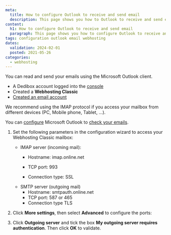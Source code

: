 ```yaml
---
meta:
  title: How to configure Outlook to receive and send email
  description: This page shows you how to Outlook to receive and send email
content:
  h1: How to configure Outlook to receive and send email
  paragraph: This page shows you how to configure Outlook to receive and send emails
tags: configuration outlook email webhosting
dates:
  validation: 2024-02-01
  posted: 2021-05-26
categories:
  - webhosting
---
```


<Macro id="webhosting-online" />

You can read and send your emails using the Microsoft Outlook client.

<Macro id="requirements" />

- A Dedibox account logged into the [console](https://console.online.net)
- Created a **Webhosting Classic**
- [Created an email account](/dedibox-console/classic-hosting/how-to/create-email-account)

<Message type="tip">
  We recommend using the IMAP protocol if you access your mailbox from different devices (PC, Mobile phone, Tablet, …).
</Message>

You can [configure](https://support.microsoft.com/en-us/office/add-an-email-account-to-outlook-6e27792a-9267-4aa4-8bb6-c84ef146101b) Microsoft Outlook to [check your emails](/dedibox-console/classic-hosting/how-to/check-emails/).

1. Set the following parameters in the configuration wizard to access your Webhosting Classic mailbox:
    * IMAP server (incoming mail):
      * Hostname: imap.online.net
      * TCP port: 993

      * Connection type: SSL
    * SMTP server (outgoing mail)
      * Hostname: smtpauth.online.net
      * TCP port: 587 or 465
      * Connection type TLS

    <Lightbox src="scaleway-outlook2013-mutu.webp" alt="" />
2. Click **More settings**, then select **Advanced** to configure the ports:
    <Lightbox src="scaleway-outlook2013-ports.webp" alt />
3. Click **Outgoing server** and tick the box **My outgoing server requires authentication**. Then click **OK** to validate.
    <Lightbox src="scaleway-outlook2013-smtp.webp" alt />


